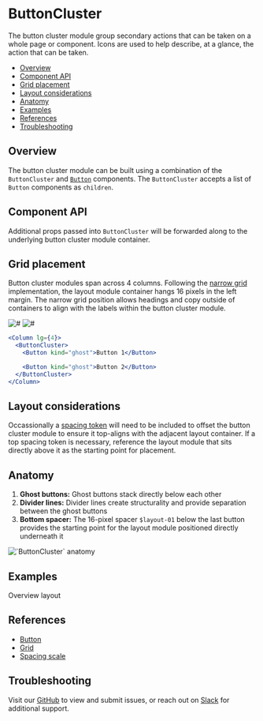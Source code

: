 


# ButtonCluster

The button cluster module group secondary actions that can be taken on a whole page or component. Icons are used to help describe, at a glance, the action that can be taken.

- [Overview](#overview)
- [Component API](#component-api)
- [Grid placement](#grid-placement)
- [Layout considerations](#layout-considerations)
- [Anatomy](#anatomy)
- [Examples](#examples)
- [References](#references)
- [Troubleshooting](#troubleshooting)

## Overview

The button cluster module can be built using a combination of the `ButtonCluster` and [`Button`](#references) components. The `ButtonCluster` accepts a list of `Button` components as `children`.

<Canvas>
  <Story
    id="patterns-unstable-layout-modules-buttoncluster--default"
    parameters={parameters}
  />
</Canvas>

## Component API

<ArgsTable />

Additional props passed into `ButtonCluster` will be forwarded along to the underlying button cluster module container.

## Grid placement

Button cluster modules span across 4 columns. Following the [narrow grid](#references) implementation, the layout module container hangs 16 pixels in the left margin. The narrow grid position allows headings and copy outside of containers to align with the labels within the button cluster module.

<Row>
  <Column>
    <img alt="#" src="#" />
  </Column>

  <Column>
    <img alt="#" src="#" />
  </Column>
</Row>

```jsx
<Column lg={4}>
  <ButtonCluster>
    <Button kind="ghost">Button 1</Button>

    <Button kind="ghost">Button 2</Button>
  </ButtonCluster>
</Column>
```

## Layout considerations

Occassionally a [spacing token](#references) will need to be included to offset the button cluster module to ensure it top-aligns with the adjacent layout container. If a top spacing token is necessary, reference the layout module that sits directly above it as the starting point for placement.

## Anatomy

1. **Ghost buttons:** Ghost buttons stack directly below each other
2. **Divider lines:** Divider lines create structurality and provide separation between the ghost buttons
3. **Bottom spacer:** The 16-pixel spacer `$layout-01` below the last button provides the starting point for the layout module positioned directly underneath it

<img alt="`ButtonCluster` anatomy" src={anatomy} />

## Examples

<LinkTo kind="patterns-unstable-layout-examples" story="overview">
  Overview layout
</LinkTo>

## References

- [Button](https://react.carbondesignsystem.com/?path=/docs/button)
- [Grid](https://react.carbondesignsystem.com/?path=/docs/grid--narrow)
- [Spacing scale](https://carbondesignsystem.com/guidelines/spacing/overview#spacing-scale)

## Troubleshooting

Visit our [GitHub](https://github.com/carbon-design-system/ibm-security) to view and submit issues, or reach out on [Slack](https://app.slack.com/client/T1V6D3RT7/CRV39QKP0) for additional support.
